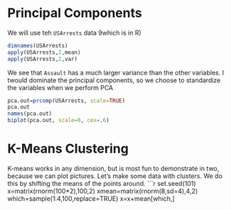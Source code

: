 Principal Components
====================
We will use teh `USArrests` data 9which is in R)
```r
dimnames(USArrests)
apply(USArrests,2,mean)
apply(USArrests,2,var)
```

We see that `Assault` has a much larger variance than the other variables. I twould dominate the principal components, so we choose to standardize the variables when we perform PCA

```r
pca.out=prcomp(USArrests, scale=TRUE)
pca.out
names(pca.out)
biplot(pca.out, scale=0, cex=.6)
```

K-Means Clustering
===================
K-means works in any dimension, but is most fun to demonstrate in two, because we can plot pictures. 
Let's make some data with clusters. We do this by shifting the means of the points around.
```r
set.seed(101)
x=matrix(rnorm(100*2),100,2)
xmean=matrix(rnorm(8,sd=4),4,2)
which=sample(1:4,100,replace=TRUE)
x=x+mean[which,]
